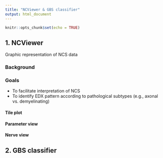 ```yaml
---
title: "NCViewer & GBS classifier"
output: html_document
---
```


```r
knitr::opts_chunk$set(echo = TRUE)
```

## 1. NCViewer 

Graphic representation of NCS data 

### Background 

### Goals 
- To facilitate interpretation of NCS   
- To identify EDX pattern according to pathological subtypes (e.g., axonal vs. demyelinating)

#### Tile plot 

#### Parameter view 

#### Nerve view  

## 2. GBS classifier 



